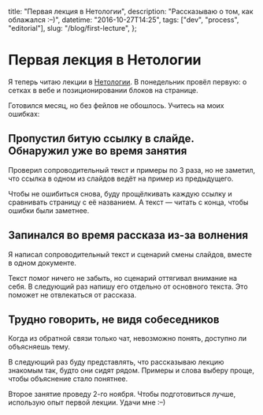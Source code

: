   title: "Первая лекция в Нетологии",
  description: "Рассказываю о том, как облажался :–)",
  datetime: "2016-10-27T14:25",
  tags: ["dev", "process", "editorial"],
  slug: "/blog/first-lecture",
};

# Первая лекция в Нетологии

Я теперь читаю лекции в [Нетологии](https://netology.ru/). В понедельник провёл первую: о сетках в вебе и позиционировании блоков на странице.

Готовился месяц, но без фейлов не обошлось. Учитесь на моих ошибках:

## Пропустил битую ссылку в слайде. Обнаружил уже во время занятия

Проверил сопроводительный текст и примеры по 3 раза, но не заметил, что ссылка в одном из слайдов ведёт на пример из предыдущего.

Чтобы не ошибиться снова, буду прощёлкивать каждую ссылку и сравнивать страницу с её названием. А текст — читать с конца, чтобы ошибки были заметнее.

## Запинался во время рассказа из-за волнения

Я написал сопроводительный текст и сценарий смены слайдов, вместе в одном документе.

Текст помог ничего не забыть, но сценарий оттягивал внимание на себя. В следующий раз напишу его отдельно от основного текста. Это поможет не отвлекаться от рассказа.

## Трудно говорить, не видя собеседников

Когда из обратной связи только чат, невозможно понять, доступно ли объясняешь тему.

В следующий раз буду представлять, что рассказываю лекцию знакомым так, будто они сидят рядом. Примеры и слова выберу проще, чтобы объяснение стало понятнее.

Второе занятие проведу 2-го ноября. Чтобы подготовиться лучше, использую опыт первой лекции. Удачи мне <nobr>:–)</nobr>
